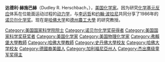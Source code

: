 {{Infobox Scientist
|name              = 达德利·赫施巴赫 {{Nobel icon|1986年諾貝爾化學獎|諾貝爾化學獎}} <br />Dudley R. Herschbach
|image             = Herschbach.JPG
|image_size       = 220px
|caption           = Dudley Robert Herschbach
|birth_date        = {{birth date and age|1932|6|18}} 
|birth_place       = {{USA|1912}}[[加州|加州]][[聖荷西_(加利福尼亞州)|圣荷西]]
|nationality       = {{USA}}
|field             = [[化学|化学]]
|work_institutions = [[哈佛大学|哈佛大学]]<br>[[弗莱堡大学|弗莱堡大学]]<br>[[德州農工大學|德州農工大學]]
|alma_mater        = [[哈佛大学|哈佛大学]]<br>[[斯坦福大学|斯坦福大学]]
|doctoral_advisor  = [[埃德加·布莱特·威尔森|埃德加·布莱特·威尔森]]<br />（Edgar Bright Wilson）
|doctoral_students = [[理查德·扎尔|理查德·扎尔]]（Richard N. Zare）<br>[[安妮塔·戈尔|安妮塔·戈尔]]（Anita Goel）
|known_for         = [[分子动力学|分子动力学]]
|prizes            = 1986年[[诺贝尔化学奖|诺贝尔化学奖]]
}}

'''达德利·赫施巴赫'''（Dudley R. Herschbach，{{bd|1932年|6月18日}}），[[美国|美国]][[化学家|化学家]]。因为研究[[化学反应|化学]][[基元反应|基元反应]]体系在位能面运动过程的[[化学动力学|动力学]]，与[[李远哲|李远哲]]和[[约翰·波拉尼|约翰·波拉尼]]共同分享了1986年的[[诺贝尔化学奖|诺贝尔化学奖]]。现在是[[哈佛大学|哈佛大学]]和[[德州農工大學|德州農工大學]]
的研究教授。

{{诺贝尔化学奖获得者 (1976年－2000年)}}
{{美国国家科学奖章|chemistry}}

{{Authority control}}
{{DEFAULTSORT:Herschback, Dudley R.}}
[[Category:美国国家科学院院士|Category:美国国家科学院院士]]
[[Category:诺贝尔化学奖获得者|Category:诺贝尔化学奖获得者]]
[[Category:美国国家科学奖获奖者|Category:美国国家科学奖获奖者]]
[[Category:美国化学家|Category:美国化学家]]
[[Category:美国物理化学家|Category:美国物理化学家]]
[[Category:弗賴堡大學教師|Category:弗賴堡大學教師]]
[[Category:哈佛大學教師|Category:哈佛大學教師]]
[[Category:史丹佛大學校友|Category:史丹佛大學校友]]
[[Category:哈佛大学校友|Category:哈佛大学校友]]
[[Category:德國裔美國人|Category:德國裔美國人]]
[[Category:加利福尼亞州人|Category:加利福尼亞州人]]
[[Category:杰出鹰级童军奖得主|Category:杰出鹰级童军奖得主]]